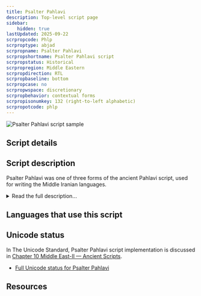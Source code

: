 ```yaml
---
title: Psalter Pahlavi
description: Top-level script page
sidebar:
    hidden: true
lastUpdated: 2025-09-22
scrpropcode: Phlp
scrproptype: abjad
scrpropname: Psalter Pahlavi
scrpropshortname: Psalter Pahlavi script
scrpropstatus: Historical
scrpropregion: Middle Eastern
scrpropdirection: RTL
scrpropbaseline: bottom
scrpropcase: no
scrpropwspace: discretionary
scrpropbehavior: contextual forms
scrpropisonumkey: 132 (right-to-left alphabetic)
scrpropotcode: phlp
---
```



![Psalter Pahlavi script sample](../images/phlp-sample.jpg "Psalm fragment")

## Script details

<ScriptDetails />

## Script description

Psalter Pahlavi was one of three forms of the ancient Pahlavi script, used for writing the Middle Iranian languages.

<details>
<summary>Read the full description...</summary>Psalter Pahlavi has so far only been attested in two sources, a 7th century manuscript of the Psalms of David (hence its name) and an inscription on a bronze cross found at Herat (in present-day Afghanistan). The lack of surviving material in this form of the script has left a number of gaps in modern-day scholars' understanding of Psalter Pahlavi writing.

Pahlavi writing was used from the 2nd century BC until the 7th century AD. It was derived from the form of the Aramaic script used in the Achaemenid (Persian) empire, modified to accommodate the larger consonantal inventory of the Middle Iranian languages. It was written from right to left, and words were separated by a dot. The script has proved difficult for modern-day paleographers to decipher due to confusion between some similar-looking signs, for example _w_, _n_, and _r_, and due to some signs representing multiple sounds. Only consonants were written.

A well-documented characteristic of Pahlavi writing was the use of _heterograms_ (also called _word masks_ or _Aramaeograms_). These were words which were written in the Aramaic language but pronounced as the appropriate Iranian-language word. For example the word ' son' was written using the letters BRḪ, after the Aramaic word for son, _breh_ but pronounced as the Middle Iranian word _pus_.

The Psalter Pahlavi script was written from right to left, using 18 letters. These exhibited fully-developed joining behaviour; some letters could join on the left or the right and others could join on the right only. Script-specific numbers were used for the numbers 1, 2, 3, 4, 10, 20, and 100. Other numbers were made by adding these together so that 130 was written using the symbols for 100, 'and' _waw_, 20, and 10. Numbers below 100 did not use the 'and' _waw_ symbol. Numbers as well as letters were cursive, and could join both to other numbers and - in the case where _waw_ was used - to letters.

Four punctuation marks were used in Psalter Pahlavi, apparently to indicate semantic breaks. One of these was used at the beginning and the end of a text and at various points within it, but its exact purpose is unclear. Two were combining marks, one above and one below. The fourth was a full stop.
</details>

## Languages that use this script

<WsList script='Phlp' wsMax='5' />

## Unicode status

In The Unicode Standard, Psalter Pahlavi script implementation is discussed in [Chapter 10 Middle East-II — Ancient Scripts](https://www.unicode.org/versions/latest/core-spec/chapter-10/#G28804).

- [Full Unicode status for Psalter Pahlavi](/scrlang/unicode/phlp-unicode)



## Resources

<ScriptResources detailSummary='seemore' />

